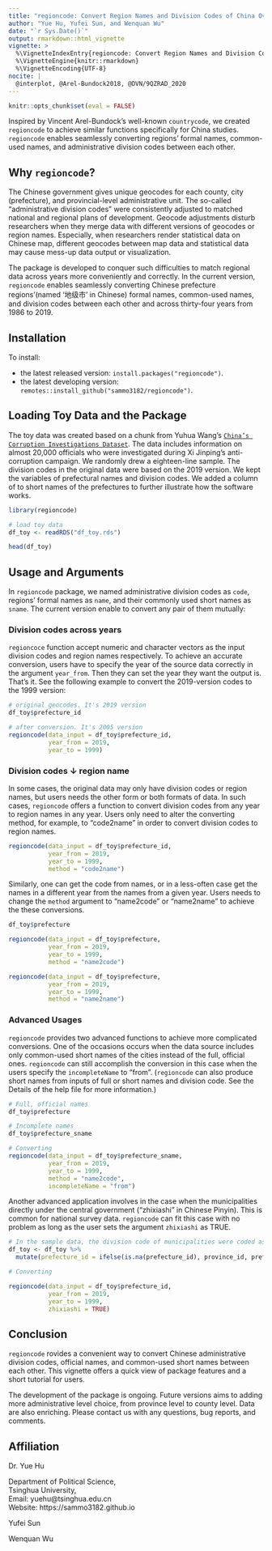 ```yaml
---
title: "regioncode: Convert Region Names and Division Codes of China Over Years"
author: "Yue Hu, Yufei Sun, and Wenquan Wu"
date: "`r Sys.Date()`"
output: rmarkdown::html_vignette
vignette: >
  %\VignetteIndexEntry{regioncode: Convert Region Names and Division Codes of China Over Years}
  %\VignetteEngine{knitr::rmarkdown}
  %\VignetteEncoding{UTF-8}
nocite: |
  @interplot, @Arel-Bundock2018, @DVN/9QZRAD_2020
---
```


```r
knitr::opts_chunk$set(eval = FALSE)
```

Inspired by Vincent Arel-Bundock's well-known `countrycode`, we created `regioncode` to achieve similar functions specifically for China studies. `regioncode` enables seamlessly converting regions' formal names, common-used names, and administrative division codes between each other.

## Why `regioncode`?

The Chinese government gives unique geocodes for each county, city (prefecture), and provincial-level administrative unit. The so-called "administrative division codes" were consistently adjusted to matched national and regional plans of development. Geocode adjustments disturb researchers when they merge data with different versions of geocodes or region names. Especially, when researchers render statistical data on Chinese map, different geocodes between map data and statistical data may cause mess-up data output or visualization.

The package is developed to conquer such difficulties to match regional data across years more conveniently and correctly. In the current version, `regioncode` enables seamlessly converting Chinese prefecture regions'(named '地级市' in Chinese) formal names, common-used names, and division codes between each other and across thirty-four years from 1986 to 2019.

## Installation

To install:

* the latest released version: `install.packages("regioncode")`.
* the latest developing version: `remotes::install_github("sammo3182/regioncode")`.


## Loading Toy Data and the Package

The toy data was created based on a chunk from Yuhua Wang's [`China’s Corruption Investigations Dataset`](https://dataverse.harvard.edu/dataset.xhtml?persistentId=doi:10.7910/DVN/9QZRAD). 
The data includes information on almost 20,000 officials who were investigated during Xi Jinping's anti-corruption campaign.
We randomly drew a eighteen-line sample.
The division codes in the original data were based on the 2019 version.
We kept the variables of prefectural names and division codes.
We added a column of to short names of the prefectures to further illustrate how the software works.

```r
library(regioncode)

# load toy data
df_toy <- readRDS("df_toy.rds")

head(df_toy)
```

## Usage and Arguments

In `regioncode` package, we named administrative division codes as `code`, regions' formal names as `name`, and their commonly used short names as `sname`.
The current version enable to convert any pair of them mutually:

### Division codes across years

`regioncoce` function accept numeric and character vectors as the input division codes and region names respectively.
To achieve an accurate conversion, users have to specify the year of the source data correctly in the argument `year_from`.
Then they can set the year they want the output is.
That's it. 
See the following example to convert the 2019-version codes to the 1999 version:

```r
# original geocodes. It's 2019 version
df_toy$prefecture_id

# after conversion. It's 2005 version
regioncode(data_input = df_toy$prefecture_id, 
           year_from = 2019,
           year_to = 1999)
```

### Division codes &darr; region name

In some cases, the original data may only have division codes or region names, but users needs the other form or both formats of data. 
In such cases, `regioncode` offers a function to convert division codes from any year to region names in any year.
Users only need to alter the converting method, for example, to "code2name" in order to convert division codes to region names.

```r
regioncode(data_input = df_toy$prefecture_id, 
           year_from = 2019,
           year_to = 1999, 
           method = "code2name")
```

Similarly, one can get the code from names, or in a less-often case get the names in a different year from the names from a given year. 
Users needs to change the `method` argument to "name2code" or "name2name" to achieve the these conversions.

```r
df_toy$prefecture

regioncode(data_input = df_toy$prefecture, 
           year_from = 2019,
           year_to = 1999, 
           method = "name2code")

regioncode(data_input = df_toy$prefecture, 
           year_from = 2019,
           year_to = 1999, 
           method = "name2name")
```

### Advanced Usages

`regioncode` provides two advanced functions to achieve more complicated conversions.
One of the occasions occurs when the data source includes only common-used short names of the cities instead of the full, official ones. 
`regioncode` can still accomplish the conversion in this case when the users specify the `incompleteName` to "from". 
(`regioncode` can also produce short names from inputs of full or short names and division code. See the Details of the help file for more information.)

```r
# Full, official names
df_toy$prefecture

# Incomplete names
df_toy$prefecture_sname

# Converting
regioncode(data_input = df_toy$prefecture_sname, 
           year_from = 2019,
           year_to = 1999, 
           method = "name2code",
           incompleteName = "from")
```

Another advanced application involves in the case when the municipalities directly under the central government ("zhixiashi" in Chinese Pinyin).
This is common for national survey data.
`regioncode` can fit this case with no problem as long as the user sets the argument `zhixiashi` as TRUE.

```r
# In the sample data, the division code of municipalities were coded as NA. Filling the codes of municipalities with their provinces' codes.
df_toy <- df_toy %>% 
  mutate(prefecture_id = ifelse(is.na(prefecture_id), province_id, prefecture_id))

# Converting

regioncode(data_input = df_toy$prefecture_id, 
           year_from = 2019,
           year_to = 1999,
           zhixiashi = TRUE)
```


## Conclusion
`regioncode` rovides a convenient way to convert Chinese administrative division codes, official names, and common-used short names between each other. 
This vignette offers a quick view of package features and a short tutorial for users.

The development of the package is ongoing.
Future versions aims to adding more administrative level choice, from province level to county level. 
Data are also enriching. 
Please contact us with any questions, bug reports, and comments.

## Affiliation

Dr. Yue Hu

Department of Political Science,    
Tsinghua University,    
Email: yuehu@tsinghua.edu.cn    
Website: https://sammo3182.github.io

Yufei Sun

Wenquan Wu
